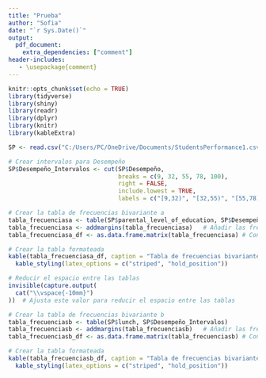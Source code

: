 ```yaml
---
title: "Prueba"
author: "Sofia"
date: "`r Sys.Date()`"
output: 
  pdf_document:
    extra_dependencies: ["comment"]
header-includes:
   - \usepackage{comment}
---
```


```r
knitr::opts_chunk$set(echo = TRUE)
library(tidyverse)
library(shiny)
library(readr)
library(dplyr)
library(knitr)
library(kableExtra)

SP <- read.csv("C:/Users/PC/OneDrive/Documents/StudentsPerformance1.csv")
```


```r
# Crear intervalos para Desempeño
SP$Desempeño_Intervalos <- cut(SP$Desempeño, 
                               breaks = c(9, 32, 55, 78, 100), 
                               right = FALSE,
                               include.lowest = TRUE,
                               labels = c("[9,32)", "[32,55)", "[55,78)", "[78,100]"))

```

```r
# Crear la tabla de frecuencias bivariante a
tabla_frecuenciasa <- table(SP$parental_level_of_education, SP$Desempeño_Intervalos)
tabla_frecuenciasa <- addmargins(tabla_frecuenciasa)   # Añadir las frecuencias marginales
tabla_frecuenciasa_df <- as.data.frame.matrix(tabla_frecuenciasa) # Convertir la tabla a un data frame para formatearla

# Crear la tabla formateada
kable(tabla_frecuenciasa_df, caption = "Tabla de frecuencias bivariante: Desempeño En Comparación al Nivel Educativo de los Padres", format = "latex", booktabs = TRUE) %>%
  kable_styling(latex_options = c("striped", "hold_position"))

# Reducir el espacio entre las tablas
invisible(capture.output(
  cat("\\vspace{-10mm}")
))  # Ajusta este valor para reducir el espacio entre las tablas

# Crear la tabla de frecuencias bivariante b
tabla_frecuenciasb <- table(SP$lunch, SP$Desempeño_Intervalos)
tabla_frecuenciasb <- addmargins(tabla_frecuenciasb)   # Añadir las frecuencias marginales
tabla_frecuenciasb_df <- as.data.frame.matrix(tabla_frecuenciasb) # Convertir la tabla a un data frame para formatearla

# Crear la tabla formateada
kable(tabla_frecuenciasb_df, caption = "Tabla de frecuencias bivariante: Desempeño En Comparación al Tipo de Almuerzo", format = "latex", booktabs = TRUE) %>%
  kable_styling(latex_options = c("striped", "hold_position"))
```


